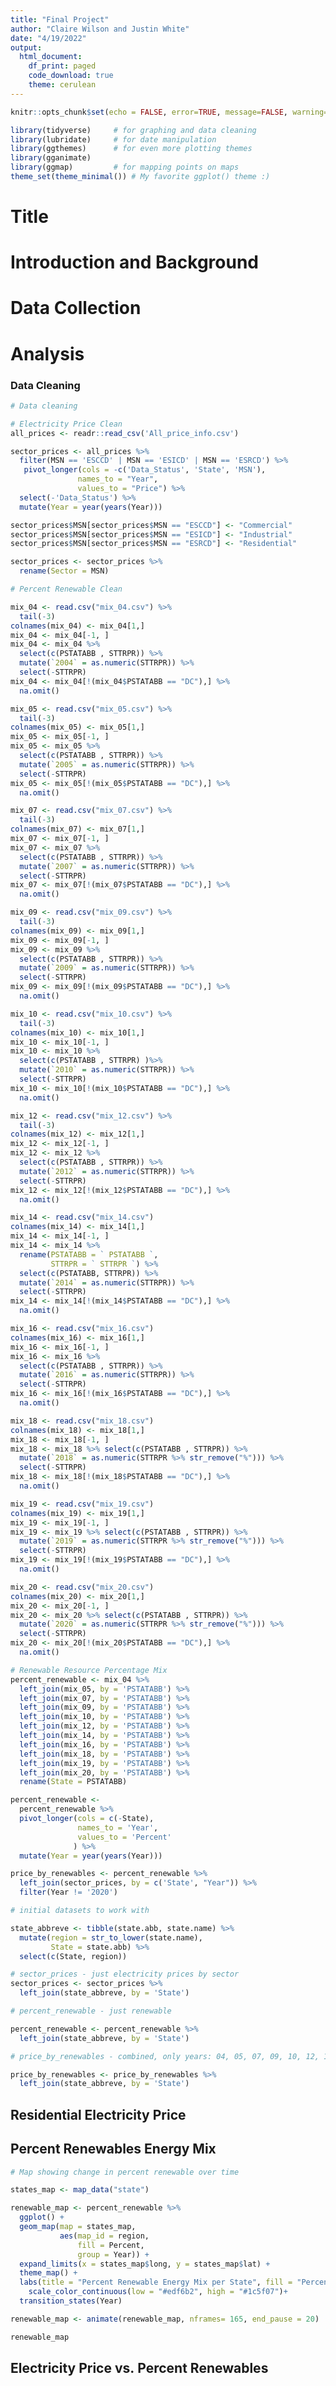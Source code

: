```yaml
---
title: "Final Project"
author: "Claire Wilson and Justin White"
date: "4/19/2022"
output: 
  html_document:
    df_print: paged
    code_download: true
    theme: cerulean
---
```


```r
knitr::opts_chunk$set(echo = FALSE, error=TRUE, message=FALSE, warning=FALSE)
```

```r
library(tidyverse)     # for graphing and data cleaning
library(lubridate)     # for date manipulation
library(ggthemes)      # for even more plotting themes
library(gganimate)
library(ggmap)         # for mapping points on maps
theme_set(theme_minimal()) # My favorite ggplot() theme :)
```

# Title 

# Introduction and Background

# Data Collection 

# Analysis 

### Data Cleaning

```r
# Data cleaning 

# Electricity Price Clean
all_prices <- readr::read_csv('All_price_info.csv')

sector_prices <- all_prices %>% 
  filter(MSN == 'ESCCD' | MSN == 'ESICD' | MSN == 'ESRCD') %>% 
   pivot_longer(cols = -c('Data_Status', 'State', 'MSN'),
               names_to = "Year",
               values_to = "Price") %>% 
  select(-'Data_Status') %>% 
  mutate(Year = year(years(Year)))

sector_prices$MSN[sector_prices$MSN == "ESCCD"] <- "Commercial"
sector_prices$MSN[sector_prices$MSN == "ESICD"] <- "Industrial"
sector_prices$MSN[sector_prices$MSN == "ESRCD"] <- "Residential"

sector_prices <- sector_prices %>% 
  rename(Sector = MSN)

# Percent Renewable Clean

mix_04 <- read.csv("mix_04.csv") %>% 
  tail(-3)
colnames(mix_04) <- mix_04[1,]
mix_04 <- mix_04[-1, ] 
mix_04 <- mix_04 %>% 
  select(c(PSTATABB , STTRPR)) %>% 
  mutate(`2004` = as.numeric(STTRPR)) %>% 
  select(-STTRPR)
mix_04 <- mix_04[!(mix_04$PSTATABB == "DC"),] %>% 
  na.omit()

mix_05 <- read.csv("mix_05.csv") %>% 
  tail(-3)
colnames(mix_05) <- mix_05[1,]
mix_05 <- mix_05[-1, ] 
mix_05 <- mix_05 %>% 
  select(c(PSTATABB , STTRPR)) %>% 
  mutate(`2005` = as.numeric(STTRPR)) %>% 
  select(-STTRPR)
mix_05 <- mix_05[!(mix_05$PSTATABB == "DC"),] %>% 
  na.omit()

mix_07 <- read.csv("mix_07.csv") %>% 
  tail(-3)
colnames(mix_07) <- mix_07[1,]
mix_07 <- mix_07[-1, ] 
mix_07 <- mix_07 %>% 
  select(c(PSTATABB , STTRPR)) %>% 
  mutate(`2007` = as.numeric(STTRPR)) %>% 
  select(-STTRPR)
mix_07 <- mix_07[!(mix_07$PSTATABB == "DC"),] %>% 
  na.omit()

mix_09 <- read.csv("mix_09.csv") %>% 
  tail(-3)
colnames(mix_09) <- mix_09[1,]
mix_09 <- mix_09[-1, ] 
mix_09 <- mix_09 %>% 
  select(c(PSTATABB , STTRPR)) %>% 
  mutate(`2009` = as.numeric(STTRPR)) %>% 
  select(-STTRPR)
mix_09 <- mix_09[!(mix_09$PSTATABB == "DC"),] %>% 
  na.omit()

mix_10 <- read.csv("mix_10.csv") %>% 
  tail(-3)
colnames(mix_10) <- mix_10[1,]
mix_10 <- mix_10[-1, ] 
mix_10 <- mix_10 %>% 
  select(c(PSTATABB , STTRPR) )%>% 
  mutate(`2010` = as.numeric(STTRPR)) %>% 
  select(-STTRPR)
mix_10 <- mix_10[!(mix_10$PSTATABB == "DC"),] %>% 
  na.omit()

mix_12 <- read.csv("mix_12.csv") %>% 
  tail(-3)
colnames(mix_12) <- mix_12[1,]
mix_12 <- mix_12[-1, ] 
mix_12 <- mix_12 %>% 
  select(c(PSTATABB , STTRPR)) %>% 
  mutate(`2012` = as.numeric(STTRPR)) %>% 
  select(-STTRPR)
mix_12 <- mix_12[!(mix_12$PSTATABB == "DC"),] %>% 
  na.omit()

mix_14 <- read.csv("mix_14.csv")
colnames(mix_14) <- mix_14[1,]
mix_14 <- mix_14[-1, ] 
mix_14 <- mix_14 %>%
  rename(PSTATABB = ` PSTATABB `,
         STTRPR = ` STTRPR `) %>% 
  select(c(PSTATABB, STTRPR)) %>% 
  mutate(`2014` = as.numeric(STTRPR)) %>% 
  select(-STTRPR)
mix_14 <- mix_14[!(mix_14$PSTATABB == "DC"),] %>% 
  na.omit()

mix_16 <- read.csv("mix_16.csv")
colnames(mix_16) <- mix_16[1,]
mix_16 <- mix_16[-1, ] 
mix_16 <- mix_16 %>% 
  select(c(PSTATABB , STTRPR)) %>% 
  mutate(`2016` = as.numeric(STTRPR)) %>% 
  select(-STTRPR)
mix_16 <- mix_16[!(mix_16$PSTATABB == "DC"),] %>% 
  na.omit()

mix_18 <- read.csv("mix_18.csv")
colnames(mix_18) <- mix_18[1,]
mix_18 <- mix_18[-1, ] 
mix_18 <- mix_18 %>% select(c(PSTATABB , STTRPR)) %>% 
  mutate(`2018` = as.numeric(STTRPR %>% str_remove("%"))) %>% 
  select(-STTRPR)
mix_18 <- mix_18[!(mix_18$PSTATABB == "DC"),] %>% 
  na.omit()

mix_19 <- read.csv("mix_19.csv")
colnames(mix_19) <- mix_19[1,]
mix_19 <- mix_19[-1, ] 
mix_19 <- mix_19 %>% select(c(PSTATABB , STTRPR)) %>% 
  mutate(`2019` = as.numeric(STTRPR %>% str_remove("%"))) %>% 
  select(-STTRPR)
mix_19 <- mix_19[!(mix_19$PSTATABB == "DC"),] %>% 
  na.omit()

mix_20 <- read.csv("mix_20.csv")
colnames(mix_20) <- mix_20[1,]
mix_20 <- mix_20[-1, ] 
mix_20 <- mix_20 %>% select(c(PSTATABB , STTRPR)) %>% 
  mutate(`2020` = as.numeric(STTRPR %>% str_remove("%"))) %>% 
  select(-STTRPR)
mix_20 <- mix_20[!(mix_20$PSTATABB == "DC"),] %>% 
  na.omit()

# Renewable Resource Percentage Mix
percent_renewable <- mix_04 %>% 
  left_join(mix_05, by = 'PSTATABB') %>% 
  left_join(mix_07, by = 'PSTATABB') %>% 
  left_join(mix_09, by = 'PSTATABB') %>% 
  left_join(mix_10, by = 'PSTATABB') %>% 
  left_join(mix_12, by = 'PSTATABB') %>% 
  left_join(mix_14, by = 'PSTATABB') %>% 
  left_join(mix_16, by = 'PSTATABB') %>% 
  left_join(mix_18, by = 'PSTATABB') %>% 
  left_join(mix_19, by = 'PSTATABB') %>% 
  left_join(mix_20, by = 'PSTATABB') %>% 
  rename(State = PSTATABB)

percent_renewable <- 
  percent_renewable %>% 
  pivot_longer(cols = c(-State),
               names_to = 'Year',
               values_to = 'Percent'
              ) %>% 
  mutate(Year = year(years(Year)))

price_by_renewables <- percent_renewable %>% 
  left_join(sector_prices, by = c('State', "Year")) %>% 
  filter(Year != '2020')
```


```r
# initial datasets to work with 

state_abbreve <- tibble(state.abb, state.name) %>% 
  mutate(region = str_to_lower(state.name),
         State = state.abb) %>% 
  select(c(State, region))

# sector_prices - just electricity prices by sector
sector_prices <- sector_prices %>% 
  left_join(state_abbreve, by = 'State')

# percent_renewable - just renewable

percent_renewable <- percent_renewable %>% 
  left_join(state_abbreve, by = 'State')

# price_by_renewables - combined, only years: 04, 05, 07, 09, 10, 12, 14, 16, 18, 19

price_by_renewables <- price_by_renewables %>% 
  left_join(state_abbreve, by = 'State')
```

## Residential Electricity Price

## Percent Renewables Energy Mix

```r
# Map showing change in percent renewable over time

states_map <- map_data("state")

renewable_map <- percent_renewable %>% 
  ggplot() +
  geom_map(map = states_map,
           aes(map_id = region,
               fill = Percent,
               group = Year)) +
  expand_limits(x = states_map$long, y = states_map$lat) + 
  theme_map() +
  labs(title = "Percent Renewable Energy Mix per State", fill = "Percent", subtitle = "Year: {closest_state}") +
    scale_color_continuous(low = "#edf6b2", high = "#1c5f07")+
  transition_states(Year)

renewable_map <- animate(renewable_map, nframes= 165, end_pause = 20)

renewable_map
```


## Electricity Price vs. Percent Renewables
